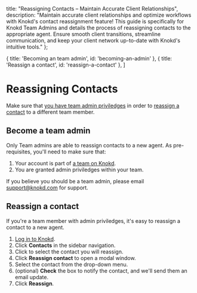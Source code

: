 
<meta name="og:title" content="Maintain Accurate Client Relationships with Knokd Contact Reassignment (For Team Admins)" />
<meta name="og:description" content="Ensure smooth client transitions! Learn how Knokd Team Admins can reassign contacts to the right agents. Maintain accurate client relationships & optimize workflows." />

  title: "Reassigning Contacts – Maintain Accurate Client Relationships",
  description: "Maintain accurate client relationships and optimize workflows with Knokd's contact reassignment feature! This guide is specifically for Knokd Team Admins and details the process of reassigning contacts to the appropriate agent. Ensure smooth client transitions, streamline communication, and keep your client network up-to-date with Knokd's intuitive tools."
};


  { title: 'Becoming an team admin', id: 'becoming-an-admin' },
  { title: 'Reassign a contact', id: 'reassign-a-contact' },
]

<HeroPattern />

# Reassigning Contacts

<Note>Make sure that [you have team admin priviledges](#become-a-team-admin) in order to [reassign a contact](#reassign-a-contact) to a different team member.</Note>

## Become a team admin

Only Team admins are able to reassign contacts to a new agent. As pre-requisites, you'll need to make sure that:

1. Your account is part of [a team on Knokd](http://localhost:3000/getting-started/sign-up-as-a-team).
2. You are granted admin priviledges within your team.

<Note>If you believe you should be a team admin, please email [support@knokd.com](mailto:support@knokd.com) for support.</Note>

## Reassign a contact

If you're a team member with admin priviledges, it's easy to reassign a contact to a new agent.

1. <a href="https://app.knokd.ca/login" target="_blank">Log in to Knokd</a>.
1. Click **Contacts** in the sidebar navigation.
1. Click to select the contact you will reassign.
1. Click **Reassign contact** to open a modal window.
1. Select the contact from the drop-down menu.
1. (optional) **Check** the box to notify the contact, and we'll send them an email update.
1. Click **Reassign**. 
